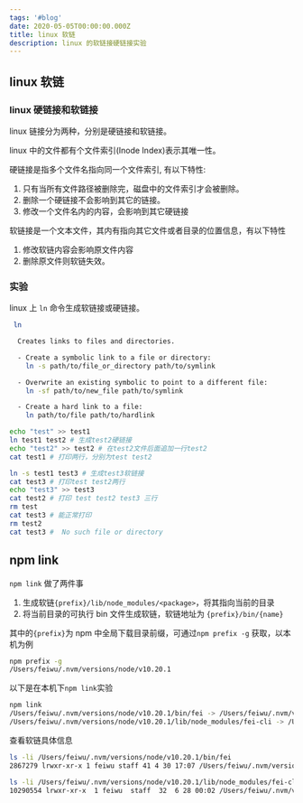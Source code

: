 ```yaml
---
tags: '#blog'
date: 2020-05-05T00:00:00.000Z
title: linux 软链
description: linux 的软链接硬链接实验
---
```


 

## linux 软链

### linux 硬链接和软链接

linux 链接分为两种，分别是硬链接和软链接。

linux 中的文件都有个文件索引(Inode Index)表示其唯一性。

硬链接是指多个文件名指向同一个文件索引, 有以下特性:

1. 只有当所有文件路径被删除完，磁盘中的文件索引才会被删除。
2. 删除一个硬链接不会影响到其它的链接。
3. 修改一个文件名内的内容，会影响到其它硬链接

软链接是一个文本文件，其内有指向其它文件或者目录的位置信息，有以下特性

1. 修改软链内容会影响原文件内容
2. 删除原文件则软链失效。

### 实验

linux 上 `ln` 命令生成软链接或硬链接。

```bash
 ln

  Creates links to files and directories.

  - Create a symbolic link to a file or directory:
    ln -s path/to/file_or_directory path/to/symlink

  - Overwrite an existing symbolic to point to a different file:
    ln -sf path/to/new_file path/to/symlink

  - Create a hard link to a file:
    ln path/to/file path/to/hardlink
```

```bash
echo "test" >> test1
ln test1 test2 # 生成test2硬链接
echo "test2" >> test2 # 在test2文件后面追加一行test2
cat test1 # 打印两行，分别为test test2

ln -s test1 test3 # 生成test3软链接
cat test3 # 打印test test2两行
echo "test3" >> test3
cat test2 # 打印 test test2 test3 三行
rm test
cat test3 # 能正常打印
rm test2
cat test3 #  No such file or directory
```

## npm link

`npm link` 做了两件事

1. 生成软链`{prefix}/lib/node_modules/<package>`，将其指向当前的目录
2. 将当前目录的可执行 bin 文件生成软链，软链地址为 `{prefix}/bin/{name}`

其中的`{prefix}`为 npm 中全局下载目录前缀，可通过`npm prefix -g` 获取，以本机为例

```bash
npm prefix -g
/Users/feiwu/.nvm/versions/node/v10.20.1
```

以下是在本机下`npm link`实验

```bash
npm link
/Users/feiwu/.nvm/versions/node/v10.20.1/bin/fei -> /Users/feiwu/.nvm/versions/node/v10.20.1/lib/node_modules/fei-cli/dist/index.js
/Users/feiwu/.nvm/versions/node/v10.20.1/lib/node_modules/fei-cli -> /Users/feiwu/code/github/fei-cli
```

查看软链具体信息

```bash
ls -li /Users/feiwu/.nvm/versions/node/v10.20.1/bin/fei
2867279 lrwxr-xr-x 1 feiwu staff 41 4 30 17:07 /Users/feiwu/.nvm/versions/node/v10.20.1/bin/fei -> ../lib/node_modules/fei-cli/dist/index.js

ls -li /Users/feiwu/.nvm/versions/node/v10.20.1/lib/node_modules/fei-cli
10290554 lrwxr-xr-x  1 feiwu  staff  32  6 28 00:02 /Users/feiwu/.nvm/versions/node/v10.20.1/lib/node_modules/fei-cli -> /Users/feiwu/code/github/fei-cli
```
